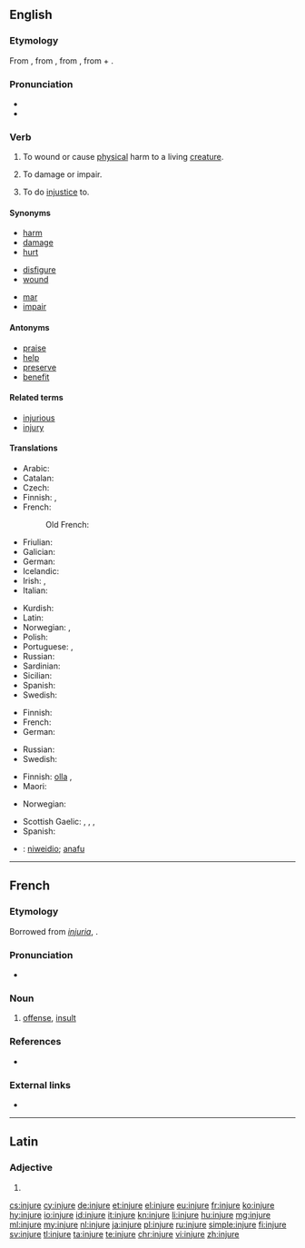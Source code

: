 ==English==
{{wikipedia|injury}}

===Etymology===
From {{term|injury|lang=en}}, from {{etyl|xno|en}} {{term|injurie|lang=fro}}, from {{etyl|la|en}} {{m|la|iniūria||injustice; wrong; offense}}, from {{term|in-||not|lang=la}} + {{term|ius|iūs, iūris|right, law|lang=la}}.

===Pronunciation===
* {{audio|en-us-injure.ogg|Audio (US)|lang=en}}
* {{rhymes|ɪndʒə(ɹ)|lang=en}}

===Verb===
{{en-verb|injur|ing}}

# {{context|transitive|lang=en}} To wound or cause  [[physical]] harm to a living [[creature]].
# {{context|transitive|lang=en}} To damage or impair.
# {{context|transitive|lang=en}} To do [[injustice]] to.

====Synonyms====
{{top3}}
* [[harm]]
* [[damage]]
* [[hurt]]
{{mid3}}
* [[disfigure]]
* [[wound]]
{{mid3}}
* [[mar]]
* [[impair]]
{{bottom}}

====Antonyms====
* [[praise]]
* [[help]]
* [[preserve]]
* [[benefit]]

====Related terms====
* [[injurious]]
* [[injury]]

====Translations====
{{trans-top|to wound or cause physical harm}}
* Arabic: {{t+|ar|جرح|tr=jaraHa}}
* Catalan: {{t+|ca|ferir}}
* Czech: {{t+|cs|zranit}}
* Finnish: {{t+|fi|vahingoittaa}}, {{t|fi|haavoittaa}}
* French: {{t+|fr|blesser}}
*: Old French: {{t|fro|blechier}}
* Friulian: {{t|fur|ferî}}
* Galician: {{t+|gl|ferir}}
* German: {{t+|de|verletzen}}
* Icelandic: {{t+|is|slasa}}
* Irish: {{t|ga|déan díobháil}}, {{t|ga|díobháil}}
* Italian: {{t+|it|ferire}}
{{trans-mid}}
* Kurdish: {{t+|ku|birîndar kirin|sc=ku-Arab}}
* Latin: {{t+|la|nocere}}
* Norwegian: {{t+|no|skade}}, {{t|no|såre}}
* Polish: {{t+|pl|ranić}}
* Portuguese: {{t+|pt|ferir}}, {{t+|pt|machucar}}
* Russian: {{t+|ru|ранить|tr=ránit'}}
* Sardinian: {{t|sc|fèrrere}}
* Sicilian: {{t+|scn|firiri}}
* Spanish: {{t+|es|herir}}
* Swedish: {{t+|sv|skada}}
{{trans-bottom}}

{{trans-top|to cause damage or impair}}
* Finnish: {{t+|fi|vahingoittaa}}
* French: {{t+|fr|blesser}}
* German: {{t+|de|verletzen}}
{{trans-mid}}
* Russian: {{t+|ru|повредить|tr=povredít'}}
* Swedish: {{t+|sv|skada}}
{{trans-bottom}}

{{trans-top|to do injustice to}}
* Finnish: [[olla#Finnish|olla]] {{t|fi|epäoikeudenmukainen}}, {{t+|fi|loukata}}
* Maori: {{t|mi|tunuhuruhuru}}
{{trans-mid}}
* Norwegian: {{t+|no|skade}}
{{trans-bottom}}

{{checktrans-top}}
* Scottish Gaelic: {{t-check|gd|leòn}}, {{t-check|gd|ciùrr}}, {{t-check|gd|sàraich}}, {{t-check|gd|mill#Scottish Gaelic|mill}}
* Spanish: {{t-check|es|lastimar}}
{{trans-mid}}
* {{ttbc|cy}}: [[niweidio]]; [[anafu]]
{{trans-bottom}}

----

==French==

===Etymology===
Borrowed from {{etyl|la|fr}} ''[[injuria]]'', {{m|la|iniūria}}.

===Pronunciation===
* {{audio|Fr-injure.ogg|audio|lang=fr}}

===Noun===
{{fr-noun|f}}

# [[offense]], [[insult]]

===References===
* {{R:TLFi}}

===External links===
* {{R:TLFi}}

----

==Latin==

===Adjective===
{{la-adj-form|injūre}}

# {{inflection of|injūrus||voc|m|s|lang=la}}

[[cs:injure]]
[[cy:injure]]
[[de:injure]]
[[et:injure]]
[[el:injure]]
[[eu:injure]]
[[fr:injure]]
[[ko:injure]]
[[hy:injure]]
[[io:injure]]
[[id:injure]]
[[it:injure]]
[[kn:injure]]
[[li:injure]]
[[hu:injure]]
[[mg:injure]]
[[ml:injure]]
[[my:injure]]
[[nl:injure]]
[[ja:injure]]
[[pl:injure]]
[[ru:injure]]
[[simple:injure]]
[[fi:injure]]
[[sv:injure]]
[[tl:injure]]
[[ta:injure]]
[[te:injure]]
[[chr:injure]]
[[vi:injure]]
[[zh:injure]]